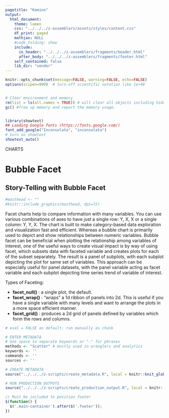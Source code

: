 ```yaml
---
pagetitle: "Kamino"
output: 
  html_document:
    theme: lumen
    css: "../../../z-assemblers/assets/styles/content.css"
    df_print: paged
    mathjax: NULL
    #code_folding: show
    include:
      in_header: "../../../z-assemblers/fragments/header.html"
      after_body: "../../../z-assemblers/fragments/footer.html"
    self_contained: false
    lib_dir: "vendor"
---
```


```r

knitr::opts_chunk$set(message=FALSE, warning=FALSE, echo=FALSE)
options(scipen=999)  # turn-off scientific notation like 1e+48


# Clear environment and memory
rm(list = ls(all.names = TRUE)) # will clear all objects including hidden 
gc() #free up memory and report the memory usage.


library(showtext)
## Loading Google fonts (https://fonts.google.com/)
font_add_google("Inconsolata", "inconsolata")
# turn on showtext
showtext_auto()

```

<div class="activity">
CHARTS  
</div>

# Bubble Facet
## Story-Telling with Bubble Facet

```r
#masthead <- ""
#knitr::include_graphics(masthead, dpi=72)
```


Facet charts help to compare information with many variables. You can use various combinations of axes to have just a single row: Y, X, X or a single column: Y, Y, X. The chart is built to make category-based data exploration and visualization fast and efficient. Whereas a bubble chart is primarily used to depict and show relationships between numeric variables. Bubble facet can be beneficial when plotting the relationship among variables of interest, one of the useful ways to create visual impact is by way of using facet, which subsets data with faceted variable and creates plots for each of the subset separately. The result is a panel of subplots, with each subplot depicting the plot for same set of variables. This approach can be especially useful for panel datasets, with the panel variable acting as facet variable and each subplot depicting time series trend of variable of interest.

Types of Faceting:

* __facet_null()__ : a single plot, the default.
* __facet_wrap()__ : “wraps” a 1d ribbon of panels into 2d. This is useful if you have a single variable with many levels and want to arrange the plots in a more space efficient manner.
* __facet_grid()__ : produces a 2d grid of panels defined by variables which form the rows and columns.

```r

# eval = FALSE as default; run manually as chunk

# ENTER METADATA
# Use space to separate keywords or "-" for phrases
methods <- "Scatter" # mostly used in wranglers and analytics
keywords <- ''
commands <- ''
sources <- ''

# CREATE METADATA
source("../../../z-scripts/create_metadata.R", local = knitr::knit_global())

# RUN PRODUCTION OUTPUTS
source("../../../z-scripts/create_production_output.R", local = knitr::knit_global())


```
```js

// Must be included to position footer
$(function() {
  $('.main-container').after($('.footer'));
})

```

